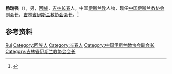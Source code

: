 '''杨瑞强'''（{{bd|1964年|}}），男，[[回族|回族]]，[[吉林省|吉林]][[长春市|长春]]人，中国[[伊斯兰教|伊斯兰教]]人物，现任[[中国伊斯兰教协会|中国伊斯兰教协会]]副会长，[[吉林省伊斯兰教协会|吉林省伊斯兰教协会]]会长。<ref>{{Cite web|title=杨瑞强|url=http://www.jlszjzhw.org/ysl217/1731.jhtml|accessdate=2020-12-08|work=吉林省宗教综合网}}</ref>

== 参考资料 ==
{{reflist}}

{{中国人物小作品}}
{{Navboxes 
| title  = 杨瑞强在[[中国伊斯兰教协会|中国伊斯兰教协会]]的职务
| list1  =
{{中国伊斯兰教协会第十届委员会}}
}}

{{Authority control}}
{{DEFAULTSORT:Yang杨}}
[[Category:杨姓|Rui]]
[[Category:回族人|Category:回族人]]
[[Category:长春人|Category:长春人]]
[[Category:中国伊斯兰教协会副会长|Category:中国伊斯兰教协会副会长]]
[[Category:吉林省伊斯兰教协会会长|Category:吉林省伊斯兰教协会会长]]